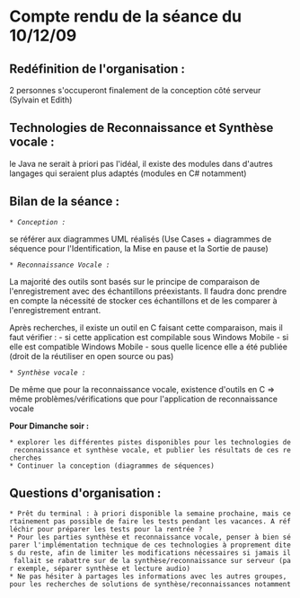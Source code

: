= Compte rendu de la séance du 10/12/09 =


== Redéfinition de l'organisation : ==
2 personnes s'occuperont finalement de la conception côté serveur (Sylvain et Edith)



== Technologies de Reconnaissance et Synthèse vocale : ==
le Java ne serait à priori pas l'idéal, il existe des modules dans d'autres langages qui seraient plus adaptés (modules en C# notamment) 



== Bilan de la séance : ==
 * ''Conception :''
se référer aux diagrammes UML réalisés (Use Cases + diagrammes de séquence pour l'Identification, la Mise en pause et la Sortie de pause)

 * ''Reconnaissance Vocale :''
La majorité des outils sont basés sur le principe de comparaison de l'enregistrement avec des échantillons préexistants.
Il faudra donc prendre en compte la nécessité de stocker ces échantillons et de les comparer à l'enregistrement entrant.

Après recherches, il existe un outil en C faisant cette comparaison, mais il faut vérifier :
- si cette application est compilable sous Windows Mobile 
- si elle est compatible Windows Mobile 
- sous quelle licence elle a été publiée (droit de la réutiliser en open source ou pas)

 * ''Synthèse vocale :''
De même que pour la reconnaissance vocale, existence d'outils en C => même problèmes/vérifications que pour l'application de reconnaissance vocale 



'''Pour Dimanche soir :'''
 * explorer les différentes pistes disponibles pour les technologies de reconnaissance et synthèse vocale, et publier les résultats de ces recherches
 * Continuer la conception (diagrammes de séquences)


== Questions d'organisation : ==
 * Prêt du terminal : à priori disponible la semaine prochaine, mais certainement pas possible de faire les tests pendant les vacances. A réfléchir pour préparer les tests pour la rentrée ?
 * Pour les parties synthèse et reconnaissance vocale, penser à bien séparer l'implémentation technique de ces technologies à proprement dites du reste, afin de limiter les modifications nécessaires si jamais il fallait se rabattre sur de la synthèse/reconnaissance sur serveur (par exemple, séparer synthèse et lecture audio)
 * Ne pas hésiter à partages les informations avec les autres groupes, pour les recherches de solutions de synthèse/reconnaissances notamment